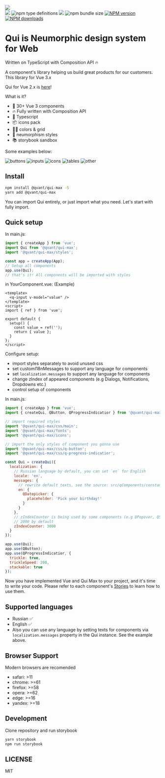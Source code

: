 
<Meta title="Intro" />

<div
  style={{
    margin: '0 auto 40px',
    maxWidth: '600px',
    textAlign: 'center'
  }}
>
  <img src="https://github.com/Qvant-lab/qui/raw/master/.readme-assets/qui-logo.svg" />

<div style={{ marginTop: '16px' }}>
  <span class="badge-shields">
  <span><img src="https://img.shields.io/badge/vue-3.x-brightgreen"/></span>
  <span><img alt="npm type definitions" src="https://img.shields.io/npm/types/@qvant/qui-max"/></span>
  <span><a href="https://github.com/storybooks/storybook" target="_blank"><img src="https://raw.githubusercontent.com/storybooks/brand/master/badge/badge-storybook.svg"/></a></span>
  <span><img alt="npm bundle size" src="https://img.shields.io/bundlephobia/minzip/@qvant/qui-max?color=brightgreen"/></span>
  <span class="badge-npmversion"><a href="https://npmjs.org/package/@qvant/qui-max" title="View this project on NPM"><img src="https://img.shields.io/npm/v/@qvant/qui-max.svg" alt="NPM version" /></a></span>
  <span class="badge-npmdownloads"><a href="https://npmjs.org/package/@qvant/qui-max" title="View this project on NPM"><img src="https://img.shields.io/npm/dm/@qvant/qui-max.svg" alt="NPM downloads" /></a></span>
  </span>
</div>

</div>

# Qui is Neumorphic design system for Web

Written on TypeScript with Composition API 🔥

A component's library helping us build great products for our customers.
This library for Vue 3.x

Qui for Vue 2.x is [here](https://github.com/Qvant-lab/qui)!

What is it?

- 🔩 30+ Vue 3 components
- 🔥 Fully written with Composition API
- 🔑 Typescript
- 📦 icons pack
- 🏳️‍🌈 colors & grid
- 🥷 neumorphism styles
- 📚 storybook sandbox

Some examples below:

![buttons](https://github.com/Qvant-lab/qui/raw/master/.readme-assets/buttons.jpg)
![inputs](https://github.com/Qvant-lab/qui/raw/master/.readme-assets/inputs.gif)
![icons](https://github.com/Qvant-lab/qui/raw/master/.readme-assets/icons.gif)
![tables](https://github.com/Qvant-lab/qui/raw/master/.readme-assets/tables.jpg)
![other](https://github.com/Qvant-lab/qui/raw/master/.readme-assets/other.jpg)

## Install

```bash
npm install @qvant/qui-max -S
yarn add @qvant/qui-max
```

You can import Qui entirely, or just import what you need. Let's start with fully import.

## Quick setup

In main.js:

```js
import { createApp } from 'vue';
import Qui from '@qvant/qui-max';
import '@qvant/qui-max/styles';

const app = createApp(App);
// Setup all components
app.use(Qui);
// that's it! All components will be imported with styles
```

in YourComponent.vue: (Example)

```vue
<template>
  <q-input v-model="value" />
</template>
<script>
import { ref } from 'vue';

export default {
  setup() {
    const value = ref('');
    return { value };
  }
};
</script>
```

Configure setup:

- import styles separately to avoid unused css
- set customI18nMessages to support any language for components
- set `localization.messages` to support any language for components
- change zIndex of appeared components (e.g Dialogs, Notifications, Dropdowns etc.)
- control setup of components

In main.js:

```js
import { createApp } from 'vue';
import { createQui, QButton, QProgressIndicatior } from '@qvant/qui-max';

// import required styles
import '@qvant/qui-max/css/main';
import '@qvant/qui-max/fonts';
import '@qvant/qui-max/icons';

// import the only styles of component you gonna use
import '@qvant/qui-max/css/q-button';
import '@qvant/qui-max/css/q-progress-indicatior';

const Qui = createQui({
  localization: {
    // Russian language by default, you can set `en` for English
    locale: 'en',
    messages: {
      // rewrite default texts, see the source: src/qComponents/constants/locales
      en: {
        QDatepicker: {
          placeholder: 'Pick your birthday!'
        }
      }
    },
    // zIndexCounter is being used by some components (e.g QPopover, QSelect, QDialog ...etc)
    // 2000 by default
    zIndexCounter: 3000
  }
});

app.use(Qui);
app.use(QButton);
app.use(QProgressIndicatior, {
  trickle: true,
  trickleSpeed: 200,
  stackable: true
});
```

Now you have implemented Vue and Qui Max to your project, and it's time to write your code.
Please refer to each component's [Stories](https://qvant-lab.github.io/qui-max/) to learn how to use them.

## Supported languages

- Russian ✅
- English ✅
- Also you can use any language by setting texts for components via `localization.messages` property in the Qui instance. See the example above.

## Browser Support

Modern browsers are recomended

- safari: >11
- chrome: >=61
- firefox: >=58
- opera: >=62
- edge: >=16
- yandex: >=18

## Development

Clone repository and run storybook

```bash
yarn storybook
npm run storybook
```

## LICENSE

MIT
